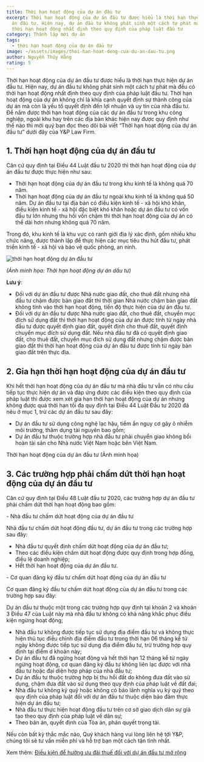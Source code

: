 ```yaml
---
title: Thời hạn hoạt động của dự án đầu tư
excerpt: Thời hạn hoạt động của dự án đầu tư được hiểu là thời hạn thực hiện dự
  án đầu tư. Hiện nay, dự án đầu tư không phát sinh một cách tự phát mà đều có
  thời hạn hoạt động nhất định theo quy định của pháp luật đầu tư
category: Thành lập mới dự án
tags:
  - thời hạn hoạt động của dự án đầu tư
image: ~/assets/images/thoi-han-hoat-dong-cua-du-an-dau-tu.png
author: Nguyễn Thúy Hằng
rating: 5
---
```

Thời hạn hoạt động của dự án đầu tư được hiểu là thời hạn thực hiện dự án đầu tư. Hiện nay, dự án đầu tư không phát sinh một cách tự phát mà đều có thời hạn hoạt động nhất định theo quy định của pháp luật đầu tư. Thời hạn hoạt động của dự án không chỉ là khía cạnh quyết định sự thành công của dự án mà còn là yếu tố quyết định đến lợi nhuận và uy tín của nhà đầu tư. Để nắm được thời hạn hoạt động của các dự án đầu tư trong khu công nghiệp, ngoài khu hay trên các địa bàn khác hiện nay được quy định như thế nào thì mời quý bạn đọc theo dõi bài viết “Thời hạn hoạt động của dự án đầu tư” dưới đây của Y&P Law Firm.

## 1. Thời hạn hoạt động của dự án đầu tư

Căn cứ quy định tại Điều 44 Luật đầu tư 2020 thì thời hạn hoạt động của dự án đầu tư được thực hiện như sau:

* Thời hạn hoạt động của dự án đầu tư trong khu kinh tế là không quá 70 năm.
* Thời hạn hoạt động của dự án đầu tư ngoài khu kinh tế là không quá 50 năm. Dự án đầu tư tại địa bàn có điều kiện kinh tế - xã hội khó khăn, điều kiện kinh tế - xã hội đặc biệt khó khăn hoặc dự án đầu tư có vốn đầu tư lớn nhưng thu hồi vốn chậm thì thời hạn hoạt động của dự án có thể dài hơn nhưng không quá 70 năm.

Trong đó, khu kinh tế là khu vực có ranh giới địa lý xác định, gồm nhiều khu chức năng, được thành lập để thực hiện các mục tiêu thu hút đầu tư, phát triển kinh tế - xã hội và bảo vệ quốc phòng, an ninh.

![thời hạn hoạt động dự án đầu tư](~/assets/images/thoi-han-hoat-dong-du-an-dau-tu.jpg "thời hạn hoạt động dự án đầu tư")

*(Ảnh minh họa: Thời hạn hoạt động dự án dầu tư)*

**Lưu ý**:

* Đối với dự án đầu tư được Nhà nước giao đất, cho thuê đất nhưng nhà đầu tư chậm được bàn giao đất thì thời gian Nhà nước chậm bàn giao đất không tính vào thời hạn hoạt động, tiến độ thực hiện của dự án đầu tư.
* Đối với dự án đầu tư được Nhà nước giao đất, cho thuê đất, chuyển mục đích sử dụng đất thì thời hạn hoạt động của dự án được tính từ ngày nhà đầu tư được quyết định giao đất, quyết định cho thuê đất, quyết định chuyển mục đích sử dụng đất. Nếu nhà đầu tư đã có quyết định giao đất, cho thuê đất, chuyển mục đích sử dụng đất nhưng chậm được bàn giao đất thì thời hạn hoạt động của dự án đầu tư được tính từ ngày bàn giao đất trên thực địa.

## 2. Gia hạn thời hạn hoạt động của dự án đầu tư

Khi hết thời hạn hoạt động của dự án đầu tư mà nhà đầu tư vẫn có nhu cầu tiếp tục thực hiện dự án và đáp ứng được các điều kiện theo quy định của pháp luật thì được xem xét gia hạn thời hạn hoạt động của dự án nhưng không được quá thời hạn tối đa quy định tại Điều 44 Luật Đầu tư 2020 đã nêu ở mục 1, trừ các dự án đầu tư sau đây:

* Dự án đầu tư sử dụng công nghệ lạc hậu, tiềm ẩn nguy cơ gây ô nhiễm môi trường, thâm dụng tài nguyên bao gồm;
* Dự án đầu tư thuộc trường hợp nhà đầu tư phải chuyển giao không bồi hoàn tài sản cho Nhà nước Việt Nam hoặc bên Việt Nam.

Thời hạn hoạt động của dự án đầu tư (Ảnh minh họa)

## 3. Các trường hợp phải chấm dứt thời hạn hoạt động của dự án đầu tư

Căn cứ quy định tại Điều 48 Luật đầu tư 2020, các trường hợp dự án đầu tư phải chấm dứt thời hạn hoạt động bao gồm:

\- Nhà đầu tư chấm dứt hoạt động của dự án đầu tư

Nhà đầu tư chấm dứt hoạt động đầu tư, dự án đầu tư trong các trường hợp sau đây:

* Nhà đầu tư quyết định chấm dứt hoạt động của dự án đầu tư;
* Theo các điều kiện chấm dứt hoạt động được quy định trong hợp đồng, điều lệ doanh nghiệp;
* Hết thời hạn hoạt động của dự án đầu tư.

\- Cơ quan đăng ký đầu tư chấm dứt hoạt động của dự án đầu tư

Cơ quan đăng ký đầu tư chấm dứt hoạt động của dự án đầu tư trong các trường hợp sau đây:

Dự án đầu tư thuộc một trong các trường hợp quy định tại khoản 2 và khoản 3 Điều 47 của Luật này mà nhà đầu tư không có khả năng khắc phục điều kiện ngừng hoạt động;

* Nhà đầu tư không được tiếp tục sử dụng địa điểm đầu tư và không thực hiện thủ tục điều chỉnh địa điểm đầu tư trong thời hạn 06 tháng kể từ ngày không được tiếp tục sử dụng địa điểm đầu tư, trừ trường hợp quy định tại điểm d khoản này;
* Dự án đầu tư đã ngừng hoạt động và hết thời hạn 12 tháng kể từ ngày ngừng hoạt động, cơ quan đăng ký đầu tư không liên lạc được với nhà đầu tư hoặc đại diện hợp pháp của nhà đầu tư;
* Dự án đầu tư thuộc trường hợp bị thu hồi đất do không đưa đất vào sử dụng, chậm đưa đất vào sử dụng theo quy định của pháp luật về đất đai;
* Nhà đầu tư không ký quỹ hoặc không có bảo lãnh nghĩa vụ ký quỹ theo quy định của pháp luật đối với dự án đầu tư thuộc diện bảo đảm thực hiện dự án đầu tư;
* Nhà đầu tư thực hiện hoạt động đầu tư trên cơ sở giao dịch dân sự giả tạo theo quy định của pháp luật về dân sự;
* Theo bản án, quyết định của Tòa án, phán quyết trọng tài.

Nếu còn bất kỳ thắc mắc nào, Quý khách hàng vui lòng liên hệ tới Y&P, chúng tôi sẽ tư vấn miễn phí và hỗ trợ bạn một cách tận tình nhất.

Xem thêm: [Điều kiện để hưởng ưu đãi thuế đối với dự án đầu tư mở rộng](https://yplawfirm.vn/dau-tu-nuoc-ngoai/dieu-kien-de-duoc-huong-uu-dai-thue-doi-voi-du-an-dau-tu-mo-rong)
